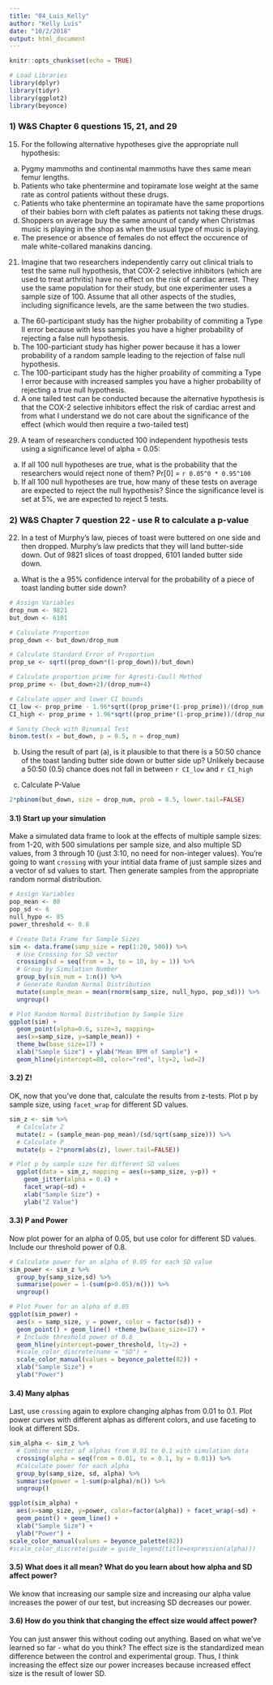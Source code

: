 ```yaml
---
title: "04_Luis_Kelly"
author: "Kelly Luis"
date: "10/2/2018"
output: html_document
---
```


```r
knitr::opts_chunk$set(echo = TRUE)
```

```r
# Load Libraries
library(dplyr)
library(tidyr)
library(ggplot2)
library(beyonce)
```
### 1) W&S Chapter 6 questions 15, 21, and 29
15. For the following alternative hypotheses give the appropriate null hypothesis:
a. Pygmy mammoths and continental mammoths have thes same mean femur lengths. 
b. Patients who take phentermine and topiramate lose weight at the same rate as control patients without these drugs.
c. Patients who take phentermine an topiramate have the same proportions of their babies born with cleft palates as patients not taking these drugs. 
d. Shoppers on average buy the same amount of candy when Christmas music is playing in the shop as when the usual type of music is playing. 
e. The presence or absence of females do not effect the occurence of male white-collared manakins dancing. 

21. Imagine that two researchers independently carry out clinical trials to test the same null hypothesis, that COX-2 selective inhibitors (which are used to treat arthritis) have no effect on the risk of cardiac arrest. They use the same population for their study, but one experimenter uses a sample size of 100. Assume that all other aspects of the studies, including significance levels, are the same between the two studies. 
a. The 60-participant study has the higher probability of commiting a Type II error because with less samples you have a higher probability of rejecting a false null hypothesis.
b. The 100-particiant study has higher power because it has a lower probability of a random sample leading to the rejection of false null hypothesis. 
c. The 100-participant study has the higher proability of commiting a Type I error because with increased samples you have a higher probability of rejecting a true null hypothesis. 
d. A one tailed test can be conducted because the alternative hypothesis is that the COX-2 selective inhibitors effect the risk of cardiac arrest and from what I understand we do not care about the significance of the effect (which would then require a two-tailed test)

29. A team of researchers conducted 100 independent hypothesis tests using a significance level of alpha = 0.05:
a. If all 100 null hypotheses are true, what is the probability that the researchers would reject none of them? Pr[0] = `r 0.05^0 * 0.95^100`
b. If all 100 null hypotheses are true, how many of these tests on average are expected to reject the null hypothesis? Since the significance level is set at 5%, we are expected to reject 5 tests. 

### 2) W&S Chapter 7 question 22 - use R to calculate a p-value
22. In a test of Murphy's law, pieces of toast were buttered on one side and then dropped. Murphy's law predicts that they will land butter-side down. Out of 9821 slices of toast dropped, 6101 landed butter side down.

a. What is the a 95% confidence interval for the probability of a piece of toast landing butter side down?
```r
# Assign Variables
drop_num <- 9821
but_down <- 6101

# Calculate Proportion
prop_down <- but_down/drop_num

# Calculate Standard Error of Proportion
prop_se <- sqrt((prop_down*(1-prop_down))/but_down)

# Calculate proportion prime for Agresti-Coull Method
prop_prime <- (but_down+2)/(drop_num+4)

# Calculate upper and lower CI bounds
CI_low <- prop_prime - 1.96*sqrt((prop_prime*(1-prop_prime))/(drop_num + 4))
CI_high <- prop_prime + 1.96*sqrt((prop_prime*(1-prop_prime))/(drop_num + 4))

# Sanity Check with Binomial Test
binom.test(x = but_down, p = 0.5, n = drop_num)
```

b. Using the result of part (a), is it plausible to that there is a 50:50 chance of the toast landing butter side down or butter side up?
Unlikely because a 50:50 (0.5) chance does not fall in between `r CI_low` and `r CI_high`

c. Calculate P-Value
``` r
2*pbinom(but_down, size = drop_num, prob = 0.5, lower.tail=FALSE)
```


#### 3.1) Start up your simulation
Make a simulated data frame to look at the effects of multiple sample sizes: from 1-20, with 500 simulations per sample size, and also multiple SD values, from 3 through 10 (just 3:10, no need for non-integer values). You're going to want `crossing` with your intitial data frame of just sample sizes and a vector of sd values to start. Then generate samples from the appropriate random normal distribution.

```r
# Assign Variables
pop_mean <- 80 
pop_sd <- 6
null_hypo <- 85
power_threshold <- 0.8

# Create Data Frame for Sample Sizes
sim <- data.frame(samp_size = rep(1:20, 500)) %>% 
  # Use Crossing for SD vector
  crossing(sd = seq(from = 3, to = 10, by = 1)) %>% 
  # Group by Simulation Number 
  group_by(sim_num = 1:n()) %>% 
  # Generate Random Normal Distribution
  mutate(sample_mean = mean(rnorm(samp_size, null_hypo, pop_sd))) %>%
  ungroup()

# Plot Random Normal Distribution by Sample Size
ggplot(sim) +
  geom_point(alpha=0.6, size=3, mapping=
  aes(x=samp_size, y=sample_mean)) +
  theme_bw(base_size=17) +
  xlab("Sample Size") + ylab("Mean BPM of Sample") +
  geom_hline(yintercept=80, color="red", lty=2, lwd=2) 

```

#### 3.2) Z!
OK, now that you've done that, calculate the results from z-tests. Plot p by sample size, using `facet_wrap` for different SD values.
```r
sim_z <- sim %>%
  # Calculate Z 
  mutate(z = (sample_mean-pop_mean)/(sd/sqrt(samp_size))) %>% 
  # Calculate P 
  mutate(p = 2*pnorm(abs(z), lower.tail=FALSE))

# Plot p by sample size for different SD values
  ggplot(data = sim_z, mapping = aes(x=samp_size, y=p)) +  
    geom_jitter(alpha = 0.4) + 
    facet_wrap(~sd) +
    xlab("Sample Size") +
    ylab("Z Value") 
```

#### 3.3) P and Power
Now plot power for an alpha of 0.05, but use color for different SD values. Include our threshold power of 0.8.

```r
# Calculate power for an alpha of 0.05 for each SD value
sim_power <- sim_z %>%
  group_by(samp_size,sd) %>%
  summarise(power = 1-(sum(p>0.05)/n())) %>% 
  ungroup()

# Plot Power for an alpha of 0.05
ggplot(sim_power) +
  aes(x = samp_size, y = power, color = factor(sd)) +
  geom_point() + geom_line() +theme_bw(base_size=17) +
  # Include threshold power of 0.8
  geom_hline(yintercept=power_threshold, lty=2) +
  #scale_color_discrete(name = "SD") +
  scale_color_manual(values = beyonce_palette(82)) +
  xlab("Sample Size") +
  ylab("Power")

```

#### 3.4) Many alphas
Last, use `crossing` again to explore changing alphas from 0.01 to 0.1. Plot power curves with different alphas as different colors, and use faceting to look at different SDs. 

```r
sim_alpha <- sim_z %>% 
  # Combine vector of alphas from 0.01 to 0.1 with simulation data
  crossing(alpha = seq(from = 0.01, to = 0.1, by = 0.01)) %>% 
  #Calculate power for each alpha
  group_by(samp_size, sd, alpha) %>%
  summarise(power = 1-sum(p>alpha)/n()) %>%
  ungroup()
```

```r
ggplot(sim_alpha) +
  aes(x=samp_size, y=power, color=factor(alpha)) + facet_wrap(~sd) +
  geom_point() + geom_line() +
  xlab("Sample Size") +
  ylab("Power") +
scale_color_manual(values = beyonce_palette(82)) 
#scale_color_discrete(guide = guide_legend(title=expression(alpha)))
```


#### 3.5) What does it all mean? What do you learn about how alpha and SD affect power? 
We know that increasing our sample size and increasing our alpha value increases the power of our test, but increasing SD decreases our power. 

#### 3.6) How do you think that changing the effect size would affect power? 
You can just answer this without coding out anything. Based on what we've learned so far - what do you think?
The effect size is the standardized mean difference between the control and experimental group. Thus, I think increasing the effect size our power increases because increased effect size is the result of lower SD. 

